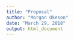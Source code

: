 ```yaml
---
title: "Proposal"
author: "Morgan Okeson"
date: "March 29, 2018"
output: html_document
---
```


```r


```


